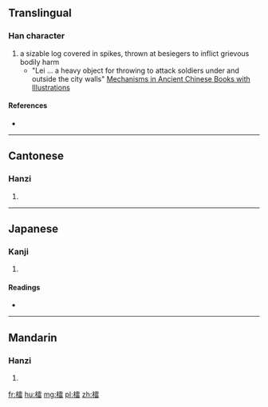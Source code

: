==Translingual==

===Han character===
{{Han char|rn=75|rad=木|as=13|sn=17|four=4196<sub>2</sub>|canj=木一月田 (DMBW)}}

# a sizable log covered in spikes, thrown at besiegers to inflict grievous bodily harm
#* "Lei ... a heavy object for throwing to attack soldiers under and outside the city walls" [https://books.google.com/books?id=Qei5BAAAQBAJ&lpg=PA126&dq=%E6%AA%91&pg=PA126#v=onepage&q&f=false Mechanisms in Ancient Chinese Books with Illustrations]


====References====
* {{Han ref|kx=0556.280|dkj=15660|dj=0946.040|hdz=21300.080|uh=6A91|ud=27281|bh=ED44|bd=60740}}

----

==Cantonese==

===Hanzi===
{{yue-hanzi|jyut=leoi4|y=leui4}}

# {{defn|lang=yue|sort=木13}}

----

==Japanese==

===Kanji===
{{ja-kanji|grade=|rs=木13}}

# {{defn|lang=ja|sort=木13}}

====Readings====
* {{ja-readings|on=[[らい]] (rai)|kun=}}

----

==Mandarin==

===Hanzi===
{{cmn-hanzi|pin=[[léi]] ([[lei2]]), [[lèi]] ([[lei4]])|wg=lei<sup>2</sup>, lei<sup>4</sup>}}

# {{defn|lang=cmn|sort=木13}}

[[fr:檑]]
[[hu:檑]]
[[mg:檑]]
[[pl:檑]]
[[zh:檑]]